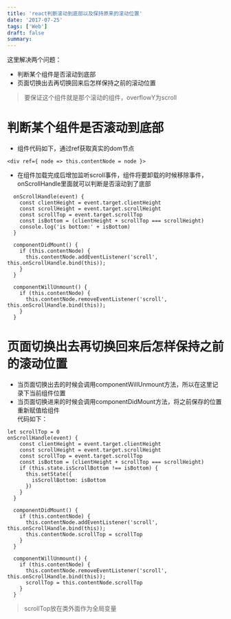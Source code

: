 ```yaml
---
title: 'react判断滚动到底部以及保持原来的滚动位置'
date: '2017-07-25'
tags: ['Web']
draft: false
summary: 
---
```


这里解决两个问题：  
* 判断某个组件是否滚动到底部
* 页面切换出去再切换回来后怎样保持之前的滚动位置

> 要保证这个组件就是那个滚动的组件，overflowY为scroll  


# 判断某个组件是否滚动到底部
* 组件代码如下，通过ref获取真实的dom节点
```
<div ref={ node => this.contentNode = node }>
```

* 在组件加载完成后增加监听scroll事件，组件将要卸载的时候移除事件，onScrollHandle里面就可以判断是否滚动到了底部  
```
  onScrollHandle(event) {
    const clientHeight = event.target.clientHeight
    const scrollHeight = event.target.scrollHeight
    const scrollTop = event.target.scrollTop
    const isBottom = (clientHeight + scrollTop === scrollHeight)
    console.log('is bottom:' + isBottom)
  }

  componentDidMount() {
    if (this.contentNode) {
      this.contentNode.addEventListener('scroll', this.onScrollHandle.bind(this));
    }
  }

  componentWillUnmount() {
    if (this.contentNode) {
      this.contentNode.removeEventListener('scroll', this.onScrollHandle.bind(this));
    }
  }
```

# 页面切换出去再切换回来后怎样保持之前的滚动位置
* 当页面切换出去的时候会调用componentWillUnmount方法，所以在这里记录下当前组件位置  
* 当页面切换进来的时候会调用componentDidMount方法，将之前保存的位置重新赋值给组件  
代码如下：  
```
let scrollTop = 0
onScrollHandle(event) {
    const clientHeight = event.target.clientHeight
    const scrollHeight = event.target.scrollHeight
    const scrollTop = event.target.scrollTop
    const isBottom = (clientHeight + scrollTop === scrollHeight)
    if (this.state.isScrollBottom !== isBottom) {
      this.setState({
        isScrollBottom: isBottom
      })
    }
  }

  componentDidMount() {
    if (this.contentNode) {
      this.contentNode.addEventListener('scroll', this.onScrollHandle.bind(this));
      this.contentNode.scrollTop = scrollTop
    }
  }

  componentWillUnmount() {
    if (this.contentNode) {
      this.contentNode.removeEventListener('scroll', this.onScrollHandle.bind(this));
      scrollTop = this.contentNode.scrollTop
    }
  }
```
> scrollTop放在类外面作为全局变量